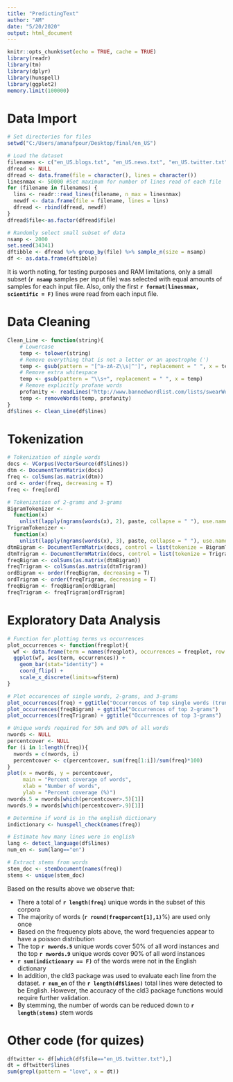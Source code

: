 ```yaml
---
title: "PredictingText"
author: "AM"
date: "5/20/2020"
output: html_document
---
```


```r
knitr::opts_chunk$set(echo = TRUE, cache = TRUE)
library(readr)
library(tm)
library(dplyr)
library(hunspell)
library(ggplot2)
memory.limit(100000)
```

# Data Import

```r
# Set directories for files
setwd("C:/Users/amanafpour/Desktop/final/en_US")

# Load the dataset
filenames <- c("en_US.blogs.txt", "en_US.news.txt", "en_US.twitter.txt")
dfread <- NULL
dfread <- data.frame(file = character(), lines = character())
linesnmax <- 50000 #Set maximum for number of lines read of each file
for (filename in filenames) {
  lins <- readr::read_lines(filename, n_max = linesnmax) 
  newdf <- data.frame(file = filename, lines = lins)
  dfread <- rbind(dfread, newdf)
}
dfread$file<-as.factor(dfread$file)

# Randomly select small subset of data
nsamp <- 2000
set.seed(34341)
dftibble <- dfread %>% group_by(file) %>% sample_n(size = nsamp)
df <- as.data.frame(dftibble)
```

It is worth noting, for testing purposes and RAM limitations, only a small subset (**`r nsamp`** samples per input file) was selected with equal amounts of samples for each input file. Also, only the first **`r format(linesnmax, scientific = F)`** lines were read from each input file.

# Data Cleaning

```r
Clean_Line <- function(string){
    # Lowercase
    temp <- tolower(string)
    # Remove everything that is not a letter or an apostrophe (')
    temp <- gsub(pattern = "[^a-zA-Z\\s|^']", replacement = " ", x = temp)
    # Remove extra whitespace
    temp <- gsub(pattern = "\\s+", replacement = " ", x = temp)
    # Remove explicitly profane words
    profanity <- readLines("http://www.bannedwordlist.com/lists/swearWords.txt")
    temp <- removeWords(temp, profanity)
}
df$lines <- Clean_Line(df$lines)
```

# Tokenization

```r
# Tokenization of single words
docs <- VCorpus(VectorSource(df$lines))
dtm <- DocumentTermMatrix(docs)
freq <- colSums(as.matrix(dtm))
ord <- order(freq, decreasing = T)
freq <- freq[ord]

# Tokenization of 2-grams and 3-grams
BigramTokenizer <-
  function(x)
    unlist(lapply(ngrams(words(x), 2), paste, collapse = " "), use.names = FALSE)
TrigramTokenizer <-
  function(x)
    unlist(lapply(ngrams(words(x), 3), paste, collapse = " "), use.names = FALSE)
dtmBigram <- DocumentTermMatrix(docs, control = list(tokenize = BigramTokenizer))
dtmTrigram <- DocumentTermMatrix(docs, control = list(tokenize = TrigramTokenizer))
freqBigram <- colSums(as.matrix(dtmBigram))
freqTrigram <- colSums(as.matrix(dtmTrigram))
ordBigram <- order(freqBigram, decreasing = T)
ordTrigram <- order(freqTrigram, decreasing = T)
freqBigram <- freqBigram[ordBigram]
freqTrigram <- freqTrigram[ordTrigram]
```

# Exploratory Data Analysis

```r
# Function for plotting terms vs occurrences
plot_occurrences <- function(freqplot){
  wf <- data.frame(term = names(freqplot), occurrences = freqplot, row.names = 1:length(freqplot))[1:20,]
  ggplot(wf, aes(term, occurrences)) +
    geom_bar(stat="identity") +
    coord_flip() +
    scale_x_discrete(limits=wf$term)
}

# Plot occurences of single words, 2-grams, and 3-grams
plot_occurrences(freq) + ggtitle("Occurrences of top single words (truncated graph)")
plot_occurrences(freqBigram) + ggtitle("Occurrences of top 2-grams")
plot_occurrences(freqTrigram) + ggtitle("Occurrences of top 3-grams")

# Unique words required for 50% and 90% of all words
nwords <- NULL
percentcover <- NULL
for (i in 1:length(freq)){
  nwords = c(nwords, i)
  percentcover <- c(percentcover, sum(freq[1:i])/sum(freq)*100)
}
plot(x = nwords, y = percentcover,
     main = "Percent coverage of words",
     xlab = "Number of words",
     ylab = "Percent coverage (%)")
nwords.5 = nwords[which(percentcover>.5)[1]]
nwords.9 = nwords[which(percentcover>.9)[1]]

# Determine if word is in the english dictionary
indictionary <- hunspell_check(names(freq))

# Estimate how many lines were in english
lang <- detect_language(df$lines)
num_en <- sum(lang=="en")

# Extract stems from words
stem_doc <- stemDocument(names(freq))
stems <- unique(stem_doc)
```

Based on the results above we observe that:

- There a total of **`r length(freq)`** unique words in the subset of this corpora
- The majority of words (**`r round(freqpercent[1],1)`**%) are used only once 
- Based on the frequency plots above, the word frequencies appear to have a poisson distribution
- The top **`r nwords.5`** unique words cover 50% of all word instances and the top **`r nwords.9`** unique words cover 90% of all word instances
- **`r sum(indictionary == F)`** of the words were not in the English dictionary
- In addition, the cld3 package was used to evaluate each line from the dataset. **`r num_en`** of the **`r length(df$lines)`** total lines were detected to be English. However, the accuracy of the cld3 package functions would require further validation.
- By stemming, the number of words can be reduced down to **`r length(stems)`** stem words

# Other code (for quizes)

```r
dftwitter <- df[which(df$file=="en_US.twitter.txt"),]
dt = dftwitter$lines
sum(grepl(pattern = "love", x = dt))
```